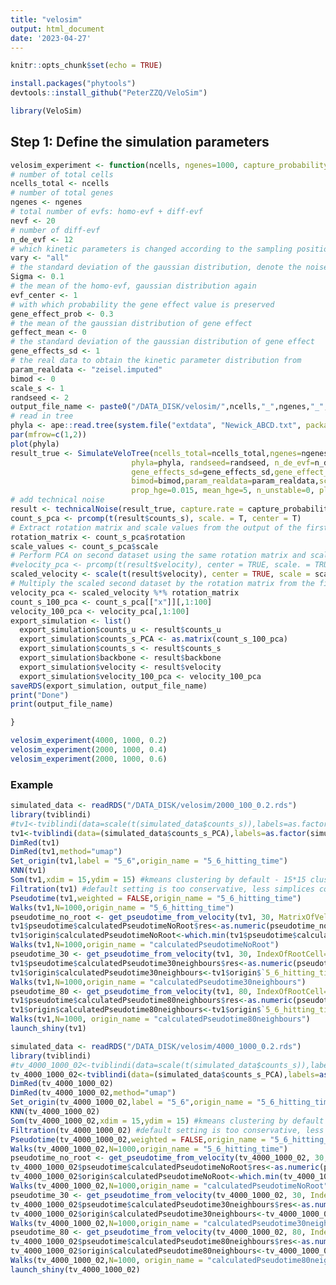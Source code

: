 ```yaml
---
title: "velosim"
output: html_document
date: '2023-04-27'
---
```


```r
knitr::opts_chunk$set(echo = TRUE)
```

```r
install.packages("phytools")
devtools::install_github("PeterZZQ/VeloSim")
```


```r
library(VeloSim)
```

## Step 1: Define the simulation parameters
```r
velosim_experiment <- function(ncells, ngenes=1000, capture_probability = 0.2){
# number of total cells
ncells_total <- ncells
# number of total genes
ngenes <- ngenes
# total number of evfs: homo-evf + diff-evf
nevf <- 20
# number of diff-evf
n_de_evf <- 12
# which kinetic parameters is changed according to the sampling position, n_de_evf is used in s
vary <- "all"
# the standard deviation of the gaussian distribution, denote the noise size
Sigma <- 0.1
# the mean of the homo-evf, gaussian distribution again
evf_center <- 1
# with which probability the gene effect value is preserved
gene_effect_prob <- 0.3
# the mean of the gaussian distribution of gene effect
geffect_mean <- 0
# the standard deviation of the gaussian distribution of gene effect
gene_effects_sd <- 1
# the real data to obtain the kinetic parameter distribution from
param_realdata <- "zeisel.imputed"
bimod <- 0
scale_s <- 1
randseed <- 2
output_file_name <- paste0("/DATA_DISK/velosim/",ncells,"_",ngenes,"_",capture_probability,".rds")
# read in tree
phyla <- ape::read.tree(system.file("extdata", "Newick_ABCD.txt", package = "VeloSim"))
par(mfrow=c(1,2))
plot(phyla)
result_true <- SimulateVeloTree(ncells_total=ncells_total,ngenes=ngenes, evf_center=1,nevf=nevf,
                           phyla=phyla, randseed=randseed, n_de_evf=n_de_evf,vary=vary,Sigma=Sigma,geffect_mean=geffect_mean,
                           gene_effects_sd=gene_effects_sd,gene_effect_prob=gene_effect_prob,
                           bimod=bimod,param_realdata=param_realdata,scale_s=scale_s,
                           prop_hge=0.015, mean_hge=5, n_unstable=0, plot = FALSE)
# add technical noise
result <- technicalNoise(result_true, capture.rate = capture_probability)
count_s_pca <- prcomp(t(result$counts_s), scale. = T, center = T)
# Extract rotation matrix and scale values from the output of the first PCA
rotation_matrix <- count_s_pca$rotation
scale_values <- count_s_pca$scale
# Perform PCA on second dataset using the same rotation matrix and scale values
#velocity_pca <- prcomp(t(result$velocity), center = TRUE, scale. = TRUE, rotation = rotation_matrix, scale = scale_values)
scaled_velocity <- scale(t(result$velocity), center = TRUE, scale = scale_values)
# Multiply the scaled second dataset by the rotation matrix from the first PCA
velocity_pca <- scaled_velocity %*% rotation_matrix
count_s_100_pca <- count_s_pca[["x"]][,1:100]
velocity_100_pca <- velocity_pca[,1:100]
export_simulation <- list()
  export_simulation$counts_u <- result$counts_u
  export_simulation$counts_s_PCA <- as.matrix(count_s_100_pca)
  export_simulation$counts_s <- result$counts_s
  export_simulation$backbone <- result$backbone
  export_simulation$velocity <- result$velocity
  export_simulation$velocity_100_pca <- velocity_100_pca
saveRDS(export_simulation, output_file_name)
print("Done")
print(output_file_name)

}
```

```r
velosim_experiment(4000, 1000, 0.2)
velosim_experiment(2000, 1000, 0.4)
velosim_experiment(2000, 1000, 0.6)
```

### Example
```r
simulated_data <- readRDS("/DATA_DISK/velosim/2000_100_0.2.rds")
library(tviblindi)
#tv1<-tviblindi(data=scale(t(simulated_data$counts_s)),labels=as.factor(simulated_data$backbone))
tv1<-tviblindi(data=(simulated_data$counts_s_PCA),labels=as.factor(simulated_data$backbone))
DimRed(tv1)
DimRed(tv1,method="umap")
Set_origin(tv1,label = "5_6",origin_name = "5_6_hitting_time")
KNN(tv1)
Som(tv1,xdim = 15,ydim = 15) #kmeans clustering by default - 15*15 clusters
Filtration(tv1) #default setting is too conservative, less simplices could be created with same resolution (e.g. Filtration(tv1,alpha2=1))
Pseudotime(tv1,weighted = FALSE,origin_name = "5_6_hitting_time")
Walks(tv1,N=1000,origin_name = "5_6_hitting_time")
pseudotime_no_root <- get_pseudotime_from_velocity(tv1, 30, MatrixOfVelocity = simulated_data$velocity_100_pca)
tv1$pseudotime$calculatedPseudotimeNoRoot$res<-as.numeric(pseudotime_no_root)
tv1$origin$calculatedPseudotimeNoRoot<-which.min(tv1$pseudotime$calculatedPseudotimeNoRoot$res)
Walks(tv1,N=1000,origin_name = "calculatedPseudotimeNoRoot")
pseudotime_30 <- get_pseudotime_from_velocity(tv1, 30, IndexOfRootCell=tv1$origin$`5_6_hitting_time`,MatrixOfVelocity = simulated_data$velocity_100_pca)
tv1$pseudotime$calculatedPseudotime30neighbours$res<-as.numeric(pseudotime_30)
tv1$origin$calculatedPseudotime30neighbours<-tv1$origin$`5_6_hitting_time`
Walks(tv1,N=1000,origin_name = "calculatedPseudotime30neighbours")
pseudotime_80 <- get_pseudotime_from_velocity(tv1, 80, IndexOfRootCell=tv1$origin$`5_6_hitting_time`,MatrixOfVelocity = simulated_data$velocity_100_pca)
tv1$pseudotime$calculatedPseudotime80neighbours$res<-as.numeric(pseudotime_80)
tv1$origin$calculatedPseudotime80neighbours<-tv1$origin$`5_6_hitting_time`
Walks(tv1,N=1000, origin_name = "calculatedPseudotime80neighbours")
launch_shiny(tv1)
```

```r
simulated_data <- readRDS("/DATA_DISK/velosim/4000_1000_0.2.rds")
library(tviblindi)
#tv_4000_1000_02<-tviblindi(data=scale(t(simulated_data$counts_s)),labels=as.factor(simulated_data$backbone))
tv_4000_1000_02<-tviblindi(data=(simulated_data$counts_s_PCA),labels=as.factor(simulated_data$backbone))
DimRed(tv_4000_1000_02)
DimRed(tv_4000_1000_02,method="umap")
Set_origin(tv_4000_1000_02,label = "5_6",origin_name = "5_6_hitting_time")
KNN(tv_4000_1000_02)
Som(tv_4000_1000_02,xdim = 15,ydim = 15) #kmeans clustering by default - 15*15 clusters
Filtration(tv_4000_1000_02) #default setting is too conservative, less simplices could be created with same resolution (e.g. Filtration(tv_4000_1000_02,alpha2=1))
Pseudotime(tv_4000_1000_02,weighted = FALSE,origin_name = "5_6_hitting_time")
Walks(tv_4000_1000_02,N=1000,origin_name = "5_6_hitting_time")
pseudotime_no_root <- get_pseudotime_from_velocity(tv_4000_1000_02, 30, MatrixOfVelocity = simulated_data$velocity_100_pca)
tv_4000_1000_02$pseudotime$calculatedPseudotimeNoRoot$res<-as.numeric(pseudotime_no_root)
tv_4000_1000_02$origin$calculatedPseudotimeNoRoot<-which.min(tv_4000_1000_02$pseudotime$calculatedPseudotimeNoRoot$res)
Walks(tv_4000_1000_02,N=1000,origin_name = "calculatedPseudotimeNoRoot")
pseudotime_30 <- get_pseudotime_from_velocity(tv_4000_1000_02, 30, IndexOfRootCell=tv_4000_1000_02$origin$`5_6_hitting_time`,MatrixOfVelocity = simulated_data$velocity_100_pca)
tv_4000_1000_02$pseudotime$calculatedPseudotime30neighbours$res<-as.numeric(pseudotime_30)
tv_4000_1000_02$origin$calculatedPseudotime30neighbours<-tv_4000_1000_02$origin$`5_6_hitting_time`
Walks(tv_4000_1000_02,N=1000,origin_name = "calculatedPseudotime30neighbours")
pseudotime_80 <- get_pseudotime_from_velocity(tv_4000_1000_02, 80, IndexOfRootCell=tv_4000_1000_02$origin$`5_6_hitting_time`,MatrixOfVelocity = simulated_data$velocity_100_pca)
tv_4000_1000_02$pseudotime$calculatedPseudotime80neighbours$res<-as.numeric(pseudotime_80)
tv_4000_1000_02$origin$calculatedPseudotime80neighbours<-tv_4000_1000_02$origin$`5_6_hitting_time`
Walks(tv_4000_1000_02,N=1000, origin_name = "calculatedPseudotime80neighbours")
launch_shiny(tv_4000_1000_02)
```

